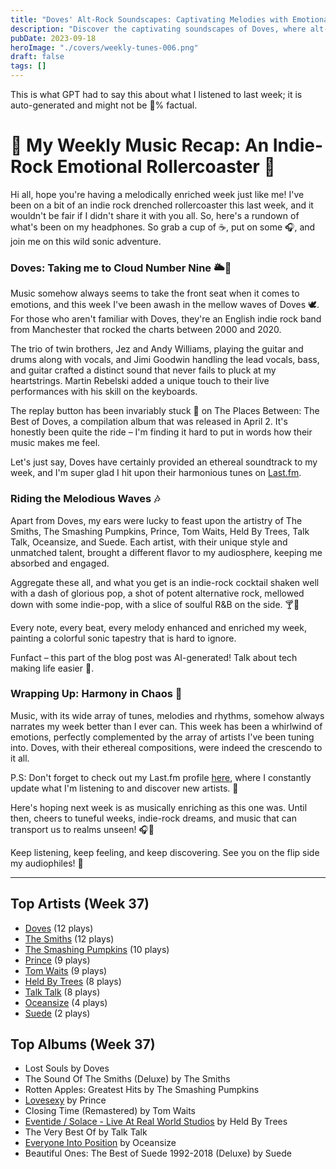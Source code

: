 ```yaml
---
title: "Doves' Alt-Rock Soundscapes: Captivating Melodies with Emotional Depth"
description: "Discover the captivating soundscapes of Doves, where alt-rock meets emotional depth. Their intricate melodies will resonate with your highs and lows!"
pubDate: 2023-09-18
heroImage: "./covers/weekly-tunes-006.png"
draft: false
tags: []
---
```


<NoteCallout title="Note">
This is what GPT had to say this about what I listened to last week; it is auto-generated and might not be 💯% factual.
</NoteCallout>

# 🎵 My Weekly Music Recap: An Indie-Rock Emotional Rollercoaster 🤘

Hi all, hope you're having a melodically enriched week just like me! I've been on a bit of an indie rock drenched rollercoaster this last week, and it wouldn't be fair if I didn't share it with you all. So, here's a rundown of what's been on my headphones. So grab a cup of ☕, put on some 🎧, and join me on this wild sonic adventure.

### Doves: Taking me to Cloud Number Nine 🌥🚀

Music somehow always seems to take the front seat when it comes to emotions, and this week I've been awash in the mellow waves of Doves 🕊. For those who aren't familiar with Doves, they're an English indie rock band from Manchester that rocked the charts between 2000 and 2020.

The trio of twin brothers, Jez and Andy Williams, playing the guitar and drums along with vocals, and Jimi Goodwin handling the lead vocals, bass, and guitar crafted a distinct sound that never fails to pluck at my heartstrings. Martin Rebelski added a unique touch to their live performances with his skill on the keyboards.

The replay button has been invariably stuck 🔁 on The Places Between: The Best of Doves, a compilation album that was released in April 2. It's honestly been quite the ride – I'm finding it hard to put in words how their music makes me feel.

Let's just say, Doves have certainly provided an ethereal soundtrack to my week, and I'm super glad I hit upon their harmonious tunes on [Last.fm](https://www.last.fm/user/RussMckendrick).

### Riding the Melodious Waves 🎶

Apart from Doves, my ears were lucky to feast upon the artistry of The Smiths, The Smashing Pumpkins, Prince, Tom Waits, Held By Trees, Talk Talk, Oceansize, and Suede. Each artist, with their unique style and unmatched talent, brought a different flavor to my audiosphere, keeping me absorbed and engaged.

Aggregate these all, and what you get is an indie-rock cocktail shaken well with a dash of glorious pop, a shot of potent alternative rock, mellowed down with some indie-pop, with a slice of soulful R&B on the side. 🍸🎸

Every note, every beat, every melody enhanced and enriched my week, painting a colorful sonic tapestry that is hard to ignore.

Funfact – this part of the blog post was AI-generated! Talk about tech making life easier 🤖.

### Wrapping Up: Harmony in Chaos 🎼

Music, with its wide array of tunes, melodies and rhythms, somehow always narrates my week better than I ever can. This week has been a whirlwind of emotions, perfectly complemented by the array of artists I've been tuning into. Doves, with their ethereal compositions, were indeed the crescendo to it all.

P.S: Don't forget to check out my Last.fm profile [here](https://www.last.fm/user/RussMckendrick), where I constantly update what I'm listening to and discover new artists. 🎵

Here's hoping next week is as musically enriching as this one was. Until then, cheers to tuneful weeks, indie-rock dreams, and music that can transport us to realms unseen! 🎧🌈

Keep listening, keep feeling, and keep discovering.
See you on the flip side my audiophiles! 🤘


---

## Top Artists (Week 37)

- [Doves](https://www.russ.fm/artist/doves/) (12 plays)
- [The Smiths](https://www.russ.fm/artist/the-smiths/) (12 plays)
- [The Smashing Pumpkins](https://www.russ.fm/artist/the-smashing-pumpkins/) (10 plays)
- [Prince](https://www.russ.fm/artist/prince/) (9 plays)
- [Tom Waits](https://www.russ.fm/artist/tom-waits/) (9 plays)
- [Held By Trees](https://www.russ.fm/artist/held-by-trees/) (8 plays)
- [Talk Talk](https://www.russ.fm/artist/talk-talk/) (8 plays)
- [Oceansize](https://www.russ.fm/artist/oceansize/) (4 plays)
- [Suede](https://www.russ.fm/artist/suede/) (2 plays)

## Top Albums (Week 37)

- Lost Souls by Doves
- The Sound Of The Smiths (Deluxe) by The Smiths
- Rotten Apples: Greatest Hits by The Smashing Pumpkins
- [Lovesexy](https://www.russ.fm/albums/lovesexy-27790731/) by Prince
- Closing Time (Remastered) by Tom Waits
- [Eventide / Solace - Live At Real World Studios](https://www.russ.fm/albums/eventide-solace-live-at-real-world-studios-27925125/) by Held By Trees
- The Very Best Of by Talk Talk
- [Everyone Into Position](https://www.russ.fm/albums/everyone-into-position-1460942/) by Oceansize
- Beautiful Ones: The Best of Suede 1992-2018 (Deluxe) by Suede